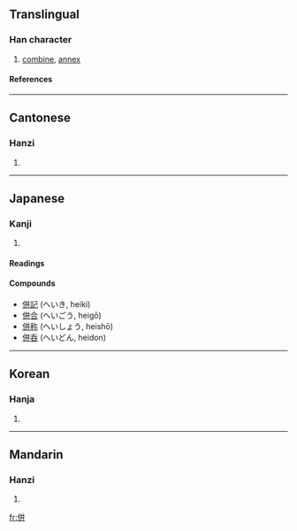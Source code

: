{{see|倂|并}}

==Translingual==
===Han character===
{{Han char|rn=9|rad=人|as=06|sn=8|four=2824<sub>1</sub>|canj=人廿廿 (OTT)}}
# [[combine]], [[annex]]
====References====
{{Han ref|kx=0100.220|dkj=00561|dj=0212.170|hdz=10153.030|uh=4F75|ud=20341|bh=A8D6|bd=43222}}
----
==Cantonese==
===Hanzi===
{{yue-hanzi|jyut=|y=bing3}}
# {{defn|Cantonese}}
----
==Japanese==
===Kanji===
{{ja-kanji|grade=|rs=人06}}
# {{defn|Japanese}} 
====Readings====
{{ja-readings|on=[[へい]] (hei)|kun=[[あわせる]] (awaseru), [[ならぶ]] (narabu), [[しかし]] (shikashi)}}

====Compounds====
*[[併記]] (へいき, heiki)
*[[併合]] (へいごう, heigō)
*[[併称]] (へいしょう, heishō)
*[[併呑]] (へいどん, heidon)
----
==Korean==
===Hanja===
{{ko-hanja|hangeul=병|rv=byeong|mr=pyŏng}}
# {{defn|Korean}}
----
==Mandarin==
===Hanzi===
{{cmn-hanzi|sim=并|pin=[[bìng]] (bing4), [[jiāo]] (jiao1)|wg=ping<sup>4</sup>, chiao<sup>1</sup>}}
# {{defn|Mandarin}}

[[fr:併]]
